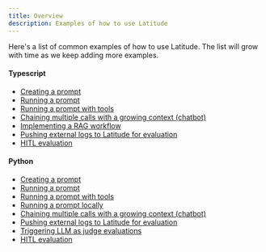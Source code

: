 ```yaml
---
title: Overview
description: Examples of how to use Latitude
---
```


Here's a list of common examples of how to use Latitude. The list will grow with time as we keep adding more examples.

#### Typescript

- [Creating a prompt](https://github.com/latitude-dev/latitude-llm/blob/main/examples/sdks/typescript/create_prompt.ts)
- [Running a prompt](https://github.com/latitude-dev/latitude-llm/blob/main/examples/sdks/typescript/run-prompt/simple/example.ts)
- [Running a prompt with tools](https://github.com/latitude-dev/latitude-llm/blob/main/examples/sdks/typescript/run-prompt/with-tools/example.ts)
- [Chaining multiple calls with a growing context (chatbot)](https://github.com/latitude-dev/latitude-llm/blob/main/examples/sdks/typescript/evaluate_chat.ts)
- [Implementing a RAG workflow](/guides/cookbook/rag)
- [Pushing external logs to Latitude for evaluation](https://github.com/latitude-dev/latitude-llm/blob/main/examples/sdks/typescript/push_logs.ts)
- [HITL evaluation](https://github.com/latitude-dev/latitude-llm/blob/main/examples/sdks/typescript/hitl_evaluation.ts)

#### Python

- [Creating a prompt](https://github.com/latitude-dev/latitude-llm/blob/main/examples/sdks/python/create_prompt.py)
- [Running a prompt](https://github.com/latitude-dev/latitude-llm/blob/main/examples/sdks/python/run_prompt.py)
- [Running a prompt with tools](https://github.com/latitude-dev/latitude-llm/blob/main/examples/sdks/python/run_prompt.py)
- [Running a prompt locally](https://github.com/latitude-dev/latitude-llm/blob/main/examples/sdks/python/providers)
- [Chaining multiple calls with a growing context (chatbot)](https://github.com/latitude-dev/latitude-llm/blob/main/examples/sdks/python/run_prompt.py)
- [Pushing external logs to Latitude for evaluation](https://github.com/latitude-dev/latitude-llm/blob/main/examples/sdks/python/upload_logs.py)
- [Triggering LLM as judge evaluations](https://github.com/latitude-dev/latitude-llm/blob/main/examples/sdks/python/evaluate_chat.py)
- [HITL evaluation](https://github.com/latitude-dev/latitude-llm/blob/main/examples/sdks/python/evaluate_chat.py)
